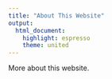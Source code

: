 ```yaml
---
title: "About This Website"
output:
  html_document:
    highlight: espresso
    theme: united
---
```


More about this website.
